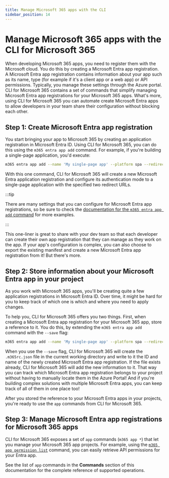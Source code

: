```yaml
---
title: Manage Microsoft 365 apps with the CLI 
sidebar_position: 14
---
```


# Manage Microsoft 365 apps with the CLI for Microsoft 365

When developing Microsoft 365 apps, you need to register them with the Microsoft cloud. You do this by creating a Microsoft Entra app registration. A Microsoft Entra app registration contains information about your app such as its name, type (for example if it's a client app or a web app) or API permissions. Typically, you manage these settings through the Azure portal. CLI for Microsoft 365 contains a set of commands that simplify managing Microsoft Entra app registrations for your Microsoft 365 apps. What's more, using CLI for Microsoft 365 you can automate create Microsoft Entra apps to allow developers in your team share their configuration without blocking each other.

## Step 1: Create Microsoft Entra app registration

You start bringing your app to Microsoft 365 by creating an application registration in Microsoft Entra ID. Using CLI for Microsoft 365, you can do this using the `m365 entra app add` command. For example, if you're building a single-page application, you'd execute:

```sh
m365 entra app add --name 'My single-page app' --platform spa --redirectUris 'https://myspa.azurewebsites.net,http://localhost'
```

With this one command, CLI for Microsoft 365 will create a new Microsoft Entra application registration and configure its authentication mode to a single-page application with the specified two redirect URLs.

:::tip

There are many settings that you can configure for Microsoft Entra app registrations, so be sure to check the [documentation for the `m365 entra app add` command](../cmd/entra/app/app-add.mdx) for more examples.

:::

This one-liner is great to share with your dev team so that each developer can create their own app registration that they can manage as they work on the app. If your app's configuration is complex, you can also choose to export the existing manifest and create a new Microsoft Entra app registration from it! But there's more.

## Step 2: Store information about your Microsoft Entra app in your project

As you work with Microsoft 365 apps, you'll be creating quite a few application registrations in Microsoft Entra ID. Over time, it might be hard for you to keep track of which one is which and where you need to apply changes.

To help you, CLI for Microsoft 365 offers you two things. First, when creating a Microsoft Entra app registration for your Microsoft 365 app, store a reference to it. You do this, by extending the `m365 entra app add` command with the `--save` flag:

```sh
m365 entra app add --name 'My single-page app' --platform spa --redirectUris 'https://myspa.azurewebsites.net,http://localhost' --save
```

When you use the `--save` flag, CLI for Microsoft 365 will create the `.m365rc.json` file in the current working directory and write to it the ID and name of the newly created Microsoft Entra app registration. If the file exists already, CLI for Microsoft 365 will add the new information to it. That way you can track which Microsoft Entra app registration belongs to your project without having to manually locate them in the Azure Portal! And if you're building complex solutions with multiple Microsoft Entra apps, you can keep track of all of them in one place too!

After you stored the reference to your Microsoft Entra apps in your projects, you're ready to use the `app` commands from CLI for Microsoft 365.

## Step 3: Manage Microsoft Entra app registrations for Microsoft 365 apps

CLI for Microsoft 365 exposes a set of `app` commands (`m365 app *`) that let you manage your Microsoft 365 app projects. For example, using the [`m365 app permission list`](../cmd/app/permission/permission-list.mdx) command, you can easily retrieve API permissions for your Entra app.

See the list of `app` commands in the **Commands** section of this documentation for the complete reference of supported operations.
